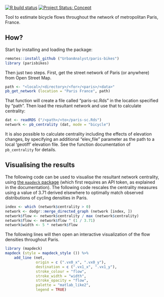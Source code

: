 <!-- README.md is generated from README.Rmd. Please edit that file -->

[![R build
status](https://github.com/UrbanAnalyst/paris-bikes/workflows/R-CMD-check/badge.svg)](https://github.com/UrbanAnalyst/paris-bikes/actions?query=workflow%3AR-CMD-check)
[![Project Status: Concept](https://www.repostatus.org/badges/latest/concept.svg)](https://www.repostatus.org/#concept)

Tool to estimate bicycle flows throughout the network of metropolitan Paris, France.

## How?

Start by installing and loading the package:

```r
remotes::install_github ("UrbanAnalyst/paris-bikes")
library (parisbikes)
```

Then just two steps. First, get the street network of Paris (or anywhere) from Open Street Map.

```r
path <- "<local>/<directory>/<for>/<paris>/<data>"
pb_get_network (location = "Paris France", path)
```

That function will create a file called "paris-sc.Rds" in the location
specified by "path". Then load the resultant network and use that to calculate
centrality:

```r
dat <- readRDS ("/<path>/<to>/paris-sc.Rds")
network <- pb_centrality (dat, mode = "bicycle")
```

It is also possible to calculate centrality including the effects of elevation
changes, by specifying an additional "elev_file" parameter as the path to a
local 'geotiff' elevation file. See the function documentation of
`pb_centrality` for details.

## Visualising the results

The following code can be used to visualise the resultant network centrality,
using [the `mapdeck` package](https://symbolixau.github.io/mapdeck/index.html)
(which first requires an API token, as explained in the documentation). The
following code rescales the centrality measures using a value of 3.71 derived
elsewhere to optimally match observed distributions of cycling densities in
Paris.

```r
index <- which (network$centrality > 0)
network <- dodgr::merge_directed_graph (network [index, ])
network$flow <- network$centrality / max (network$centrality)
network$flow <- network$flow ^ (1 / 3.71)
network$width <- 5 * network$flow
```

The following lines will then open an interactive visualization of the flow
densities throughout Paris.

```r
library (mapdeck)
mapdeck (style = mapdeck_style ()) %>%
    add_line (net, 
              origin = c (".vx0_x", ".vx0_y"),
              destination = c (".vx1_x", ".vx1_y"),
              stroke_colour = "flow",
              stroke_width = "width",
              stroke_opacity = "flow",
              palette = "matlab_like2",
              legend = TRUE)
```

